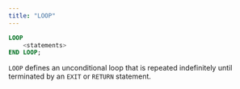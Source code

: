 ```yaml
---
title: "LOOP"
---
```


<div id="loop" class="registered_link"></div>

```sql
LOOP
    <statements>
END LOOP;
```

`LOOP` defines an unconditional loop that is repeated indefinitely until terminated by an `EXIT` or `RETURN` statement.
